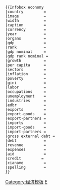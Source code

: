 <includeonly><!-- 在這裡加入模板的保護標識 --></includeonly><noinclude>{{Documentation subpage}}</noinclude>
<!-- EDIT TEMPLATE DOCUMENTATION BELOW THIS LINE -->
<pre>
{{Infobox economy
|country         = 
|image           = 
|width           = 
|caption         = 
|currency        = 
|year            = 
|organs          = 
|gdp             = 
|rank            = 
|gdp nominal     = 
|gdp rank nominal = 
|growth          = 
|per capita      = 
|sectors         = 
|inflation       = 
|poverty         = 
|gini            = 
|labor           = 
|occupations     = 
|unemployment    = 
|industries      = 
|edbr            = 
|exports         = 
|export-goods    = 
|export-partners = 
|imports         = 
|import-goods    = 
|import-partners = 
|gross external debt = 
|debt            = 
|revenue         = 
|expenses        = 
|aid             = 
|credit         =
|cianame         = 
|spelling        = 
}}
</pre>

<includeonly>
[[Category:经济模板]]
[[Category:企業信息框模板|E]]
</includeonly>